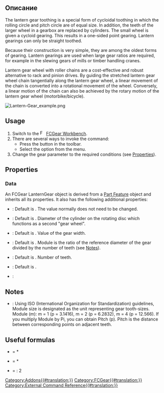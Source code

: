 <languages/>

{{Docnav
|[[FCGear_TimingGear|TimingGear]] 
|[[FCGear_HypoCycloidGear|HypoCycloidGear]]
|[[FCGear_Workbench|FCGear]]
|IconL=FCGear_TimingGear.svg
|IconR=FCGear_HypoCycloidGear.svg
|IconC=FCGear_workbench_icon.svg
}}

{{GuiCommand
|Name=FCGear LanternGear
|MenuLocation=Gear → Lantern Gear
|Workbenches=[[FCGear_Workbench|FCGear]]
|Shortcut=None
|Version=v0.16
|SeeAlso=
}}

<span id="Description"></span>
==Описание==

The lantern gear toothing is a special form of cycloidal toothing in which the rolling circle and pitch circle are of equal size. In addition, the teeth of the larger wheel in a gearbox are replaced by cylinders. The small wheel is given a cycloid gearing. This results in a one-sided point gearing. Lantern gearings can only be straight toothed.

Because their construction is very simple, they are among the oldest forms of gearing. Lantern gearings are used when large gear ratios are required, for example in the slewing gears of mills or timber handling cranes.

Lantern gear wheel with roller chains are a cost-effective and robust alternative to rack and pinion drives. By guiding the stretched lantern gear wheel chain tangentially along the lantern gear wheel, a linear movement of the chain is converted into a rotational movement of the wheel. Conversely, a linear motion of the chain can also be achieved by the rotary motion of the lantern gear wheel (motorbike/bicycle).

[[File:Lantern-Gear_example.png]]
{{Caption|Above: Lantern gear}}

==Usage==

# Switch to the [[Image:FCGear_workbench_icon.svg|16px]] [[FCGear_Workbench|FCGear Workbench]].
# There are several ways to invoke the command:
#* Press the {{Button|[[File:FCGear_LanternGear.svg|16px]] [[FCGear_LanternGear|Lantern Gear]]}} button in the toolbar.
#* Select the {{MenuCommand|Gear → [[File:FCGear_LanternGear.svg|16px]] Lantern Gear}} option from the menu.
# Change the gear parameter to the required conditions (see [[#Properties|Properties]]).

==Properties==

===Data===

An FCGear LanternGear object is derived from a [[Part_Feature|Part Feature]] object and inherits all its properties. It also has the following additional properties:

{{Properties_Title|accuracy}}

* {{PropertyData|num_profiles|Integer}}: Default is {{Value|10}}. The value normally does not need to be changed.

{{Properties_Title|base}}

* {{PropertyData|bolt_radius|Length}}: Default is {{Value|1 mm}}. Diameter of the cylinder on the rotating disc which functions as a second "gear wheel".
* {{PropertyData|height|Length}}: Default is {{Value|5 mm}}. Value of the gear width.
* {{PropertyData|module|Length}}: Default is {{Value|1 mm}}. Module is the ratio of the reference diameter of the gear divided by the number of teeth (see [[#Notes|Notes]]).

{{Properties_Title|gear_parameter}}

* {{PropertyData|teeth|Integer}}: Default is {{Value|15}}. Number of teeth.

{{Properties_Title|tolerance}}

* {{PropertyData|head|Float}}: Default is {{Value|0}}.

{{Properties_Title|version}}

* {{PropertyData|version|String}}:

==Notes==

* {{Emphasis|module}}: Using ISO (International Organization for Standardization) guidelines, Module size is designated as the unit representing gear tooth-sizes. Module (m): m = 1 (p = 3.1416), m = 2 (p = 6.2832), m = 4 (p = 12.566). If you multiply Module by Pi, you can obtain Pitch (p). Pitch is the distance between corresponding points on adjacent teeth.

==Useful formulas==

* {{Emphasis|addendum diameter}} = {{Emphasis|module}} * {{Emphasis|(teeth +2)}}
* {{Emphasis|pitch diameter}} = {{Emphasis|module}} * {{Emphasis|teeth}}
* {{Emphasis|axle base}} = {{Emphasis|pitch diameter (lantern gear 1 + 2)}} : 2


{{Docnav
|[[FCGear_TimingGear|TimingGear]] 
|[[FCGear_HypoCycloidGear|HypoCycloidGear]]
|[[FCGear_Workbench|FCGear]]
|IconL=FCGear_TimingGear.svg
|IconR=FCGear_HypoCycloidGear.svg
|IconC=FCGear_workbench_icon.svg
}}

[[Category:Addons{{#translation:}}]]
[[Category:FCGear{{#translation:}}]]
[[Category:External Command Reference{{#translation:}}]]